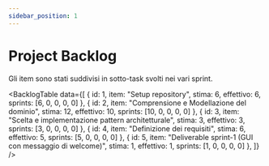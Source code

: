 ```yaml
---
sidebar_position: 1
---
```


# Project Backlog

Gli item sono stati suddivisi in sotto-task svolti nei vari sprint.

<BacklogTable
  data={[
    {
      id: 1,
      item: "Setup repository",
      stima: 6,
      effettivo: 6,
      sprints: [6, 0, 0, 0, 0]
    },
    {
      id: 2,
      item: "Comprensione e Modellazione del dominio",
      stima: 12,
      effettivo: 10,
      sprints: [10, 0, 0, 0, 0]
    },
    {
      id: 3,
      item: "Scelta e implementazione pattern architetturale",
      stima: 3,
      effettivo: 3,
      sprints: [3, 0, 0, 0, 0]
    },
    {
      id: 4,
      item: "Definizione dei requisiti",
      stima: 6,
      effettivo: 5,
      sprints: [5, 0, 0, 0, 0]
    },
    {
      id: 5,
      item: "Deliverable sprint-1 (GUI con messaggio di welcome)",
      stima: 1,
      effettivo: 1,
      sprints: [1, 0, 0, 0, 0]
    },
  ]}
/>

